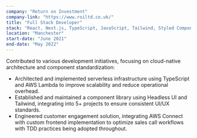 ```yaml
---
company: "Return on Investment"
company-link: "https://www.roiltd.co.uk/"
title: "Full Stack Developer"
stack: "React, Next.js, TypeScript, JavaScript, Tailwind, Styled Components, Vite, SQL, Node.js, .NET, AWS"
location: "Manchester"
start-date: "June 2021"
end-date: "May 2022"
---
```


Contributed to various development initiatives, focusing on cloud-native architecture and component standardization:

- Architected and implemented serverless infrastructure using TypeScript and AWS Lambda to improve scalability and reduce operational overhead.
- Established and maintained a component library using Headless UI and Tailwind, integrating into 5+ projects to ensure consistent UI/UX standards.
- Engineered customer engagement solution, integrating AWS Connect with custom frontend implementation to optimize sales call workflows with TDD practices being adopted throughout.
